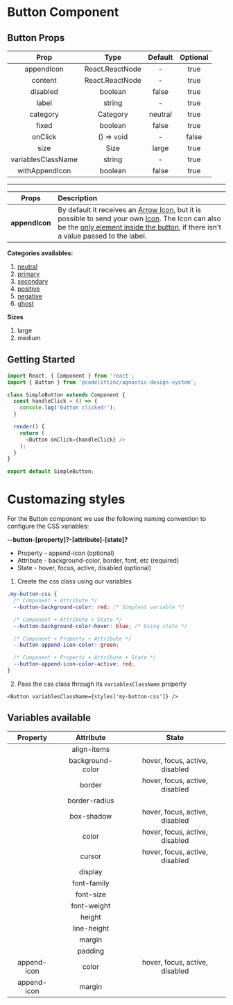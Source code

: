 # Button Component

## Button Props

|        Prop        |      Type       | Default | Optional |
| :----------------: | :-------------: | :-----: | :------: |
|     appendIcon     | React.ReactNode |    -    |   true   |
|      content       | React.ReactNode |    -    |   true   |
|      disabled      |     boolean     |  false  |   true   |
|       label        |     string      |    -    |   true   |
|      category      |    Category     | neutral |   true   |
|       fixed        |     boolean     |  false  |   true   |
|      onClick       |   () => void    |    -    |  false   |
|        size        |      Size       |  large  |   true   |
| variablesClassName |     string      |    -    |   true   |
|   withAppendIcon   |     boolean     |  false  |   true   |

---

|     Props      | Description                                                                                                                                                                                                                                                                                                                                                                                                                                                                    |
| :------------: | :----------------------------------------------------------------------------------------------------------------------------------------------------------------------------------------------------------------------------------------------------------------------------------------------------------------------------------------------------------------------------------------------------------------------------------------------------------------------------- |
| **appendIcon** | By default it receives an [Arrow Icon](https://design-system.codelitt.dev/?path=/story/components-button--with-append-icon), but it is possible to send your own [Icon](https://design-system.codelitt.dev/?path=/story/components-button--with-custom-append-icon). The Icon can also be the [only element inside the button](https://design-system.codelitt.dev/?path=/story/components-button--without-label-with-append-icon), if there isn't a value passed to the label. |

**Categories availables:**

1.  [neutral](https://design-system.codelitt.dev/?path=/story/components-button--neutral)
2.  [primary](https://design-system.codelitt.dev/?path=/story/components-button--primary)
3.  [secondary](https://design-system.codelitt.dev/?path=/story/components-button--secondary)
4.  [positive](https://design-system.codelitt.dev/?path=/story/components-button--positive)
5.  [negative](https://design-system.codelitt.dev/?path=/story/components-button--negative)
6.  [ghost](https://design-system.codelitt.dev/?path=/story/components-button--ghost)

**Sizes**

1. large
2. medium

## Getting Started

```javascript
import React, { Component } from 'react';
import { Button } from '@codelittinc/agnostic-design-system';

class SimpleButton extends Component {
  const handleClick = () => {
    console.log('Button clicked!');
  }

  render() {
    return (
      <Button onClick={handleClick} />
    );
  }
}

export default SimpleButton;

```

# Customazing styles

For the Button component we use the following naming convention to configure the CSS variables:

**--button-[property]?-[attribute]-[state]?**

- Property - append-icon (optional)
- Attribute - background-color, border, font, etc (required)
- State - hover, focus, active, disabled (optional)

1. Create the css class using our variables

```css
.my-button-css {
  /* Component + Attribute */
  --button-background-color: red; /* Simplest variable */

  /* Component + Attribute + State */
  --button-background-color-hover: blue; /* Using state */

  /* Component + Property + Attribute */
  --button-append-icon-color: green;

  /* Component + Property + Attribute + State */
  --button-append-icon-color-active: red;
}
```

2. Pass the css class through its `variablesClassName` property

`<Button variablesClassName={styles['my-button-css']} />`

## Variables available

|  Property   |    Attribute     |             State              |
| :---------: | :--------------: | :----------------------------: |
|             |   align-items    |                                |
|             | background-color | hover, focus, active, disabled |
|             |      border      | hover, focus, active, disabled |
|             |  border-radius   |                                |
|             |    box-shadow    | hover, focus, active, disabled |
|             |      color       | hover, focus, active, disabled |
|             |      cursor      | hover, focus, active, disabled |
|             |     display      |                                |
|             |   font-family    |                                |
|             |    font-size     |                                |
|             |   font-weight    |                                |
|             |      height      |                                |
|             |   line-height    |                                |
|             |      margin      |                                |
|             |     padding      |                                |
| append-icon |      color       | hover, focus, active, disabled |
| append-icon |      margin      |                                |
